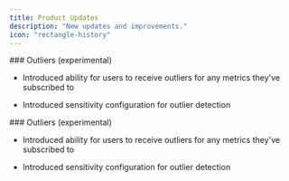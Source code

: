 ```yaml
---
title: Product Updates
description: "New updates and improvements."
icon: "rectangle-history"
---
```


<Update label="2024-12-06" description="v0.5.1">
  ### Outliers (experimental)

  * Introduced ability for users to receive outliers for any metrics they've
    subscribed to

  * Introduced sensitivity configuration for outlier detection
</Update>

<Update label="2024-12-06" description="v0.5.1">
  ### Outliers (experimental)

  * Introduced ability for users to receive outliers for any metrics they've
    subscribed to

  * Introduced sensitivity configuration for outlier detection
</Update>